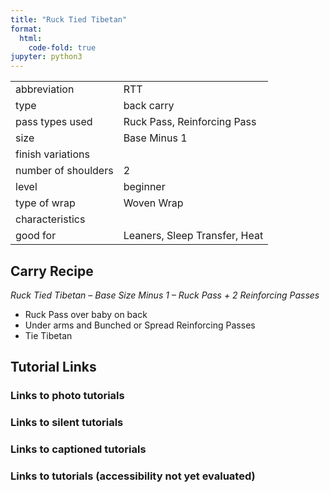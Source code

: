 ```yaml
---
title: "Ruck Tied Tibetan"
format:
  html:
    code-fold: true
jupyter: python3
---
```


| | 
|---|---
|abbreviation	|RTT
|type	|back carry
|pass types used	|Ruck Pass, Reinforcing Pass
|size	|Base Minus 1
|finish variations|	
|number of shoulders	|2
|level	|beginner
|type of wrap	|Woven Wrap
|characteristics	|
|good for	|Leaners, Sleep Transfer, Heat

## Carry Recipe
_Ruck Tied Tibetan – Base Size Minus 1 – Ruck Pass + 2 Reinforcing Passes_

- Ruck Pass over baby on back
- Under arms and Bunched or Spread Reinforcing Passes
- Tie Tibetan

## Tutorial Links
### Links to photo tutorials
### Links to silent tutorials
### Links to captioned tutorials
### Links to tutorials (accessibility not yet evaluated)
